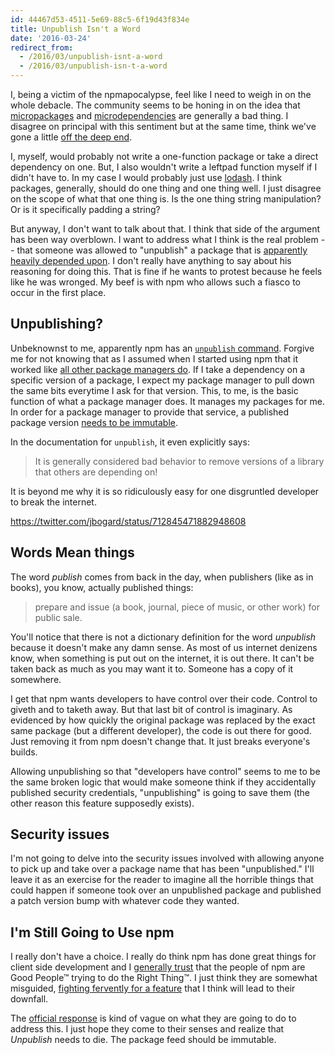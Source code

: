 ```yaml
---
id: 44467d53-4511-5e69-88c5-6f19d43f834e
title: Unpublish Isn't a Word
date: '2016-03-24'
redirect_from:
  - /2016/03/unpublish-isnt-a-word
  - /2016/03/unpublish-isn-t-a-word
---
```


I, being a victim of the npmapocalypse, feel like I need to weigh in on the whole debacle. The community seems to be honing in on the idea that [micropackages](http://lucumr.pocoo.org/2016/3/24/open-source-trust-scaling/) and [microdependencies](http://www.haneycodes.net/npm-left-pad-have-we-forgotten-how-to-program/) are generally a bad thing. I disagree on principal with this sentiment but at the same time, think we've gone a little [off the deep end](https://www.npmjs.com/package/true).

I, myself, would probably not write a one-function package or take a direct dependency on one. But, I also wouldn't write a leftpad function myself if I didn't have to. In my case I would probably just use [lodash](https://lodash.com/docs#padStart). I think packages, generally, should do one thing and one thing well. I just disagree on the scope of what that one thing is. Is the one thing string manipulation? Or is it specifically padding a string?

But anyway, I don't want to talk about that. I think that side of the argument has been way overblown. I want to address what I think is the real problem -- that someone was allowed to "unpublish" a package that is [apparently heavily depended upon](https://medium.com/@azerbike/i-ve-just-liberated-my-modules-9045c06be67c). I don't really have anything to say about his reasoning for doing this. That is fine if he wants to protest because he feels like he was wronged. My beef is with npm who allows such a fiasco to occur in the first place.

## Unpublishing?

Unbeknownst to me, apparently npm has an [`unpublish` command](https://docs.npmjs.com/cli/unpublish). Forgive me for not knowing that as I assumed when I started using npm that it worked like [all other package managers do](https://docs.nuget.org/create/deleting-packages). If I take a dependency on a specific version of a package, I expect my package manager to pull down the same bits everytime I ask for that version. This, to me, is the basic function of what a package manager does. It manages my packages for me. In order for a package manager to provide that service, a published package version [needs to be immutable](https://evertpot.com/npm-revoke-breaks-the-build/).

In the documentation for `unpublish`, it even explicitly says:

> It is generally considered bad behavior to remove versions of a library that others are depending on!

It is beyond me why it is so ridiculously easy for one disgruntled developer to break the internet.

https://twitter.com/jbogard/status/712845471882948608

## Words Mean things

The word _publish_ comes from back in the day, when publishers (like as in books), you know, actually published things:

> prepare and issue (a book, journal, piece of music, or other work) for public sale.

You'll notice that there is not a dictionary definition for the word _unpublish_ because it doesn't make any damn sense. As most of us internet denizens know, when something is put out on the internet, it is out there. It can't be taken back as much as you may want it to. Someone has a copy of it somewhere.

I get that npm wants developers to have control over their code. Control to giveth and to taketh away. But that last bit of control is imaginary. As evidenced by how quickly the original package was replaced by the exact same package (but a different developer), the code is out there for good. Just removing it from npm doesn't change that. It just breaks everyone's builds.

Allowing unpublishing so that "developers have control" seems to me to be the same broken logic that would make someone think if they accidentally published security credentials, "unpublishing" is going to save them (the other reason this feature supposedly exists).

## Security issues

I'm not going to delve into the security issues involved with allowing anyone to pick up and take over a package name that has been "unpublished." I'll leave it as an exercise for the reader to imagine all the horrible things that could happen if someone took over an unpublished package and published a patch version bump with whatever code they wanted.

## I'm Still Going to Use npm

I really don't have a choice. I really do think npm has done great things for client side development and I [generally trust](https://github.com/npm/npm/issues/12045) that the people of npm are Good People&trade; trying to do the Right Thing&trade;. I just think they are somewhat misguided, [fighting fervently for a feature](https://github.com/npm/npm/pull/12017) that I think will lead to their downfall.

The [official response](http://blog.npmjs.org/post/141577284765/kik-left-pad-and-npm) is kind of vague on what they are going to do to address this. I just hope they come to their senses and realize that _Unpublish_ needs to die. The package feed should be immutable.